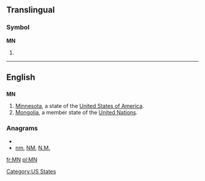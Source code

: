 {{also|Mn|mN|.mn}}
==Translingual==

===Symbol===
'''MN'''

# {{SI-unit-abb|mega|newton|[[force]]}}

----

==English==

==={{abbreviation}}===
'''MN'''

# [[Minnesota]], a state of the [[United States of America]].
# [[Mongolia]], a member state of the [[United Nations]].

===Anagrams===
* {{alphagram|mn}}
* [[nm#English|nm]], [[NM#English|NM]], [[N.M.#English|N.M.]]


[[Category:US States]]

[[fr:MN]]
[[pl:MN]]